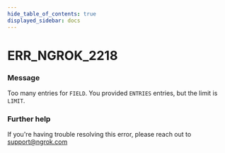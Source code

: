 ```yaml
---
hide_table_of_contents: true
displayed_sidebar: docs
---
```



# ERR_NGROK_2218

### Message
Too many entries for `FIELD`. You provided `ENTRIES` entries, but the limit is `LIMIT`.

<ErrorDetails error='err_ngrok_2218' />


### Further help
If you're having trouble resolving this error, please reach out to [support@ngrok.com](mailto:support@ngrok.com?subject=Help%20with%20ERR_NGROK_2218)

